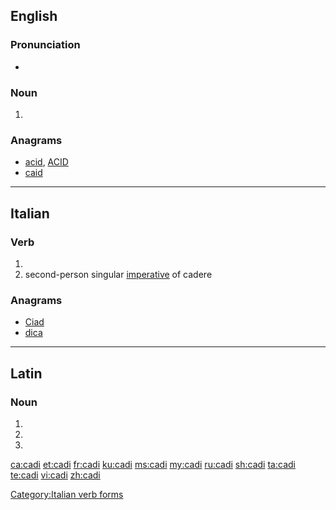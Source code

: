 {{also|cadı|Cadi}}
==English==

===Pronunciation===
* {{IPA|/ˈkɑːdi/|lang=en}}

===Noun===
{{en-noun}}

# {{alternative form of|qadi|lang=en}}

===Anagrams===
* [[acid#English|acid]], [[ACID#English|ACID]]
* [[caid#English|caid]]

----

==Italian==

===Verb===
{{head|it|verb form}}

# {{inflection of|cadere||2|s|pres|lang=it}}
# second-person singular [[imperative]] of cadere

===Anagrams===
* [[Ciad#Italian|Ciad]]
* [[dica#Italian|dica]]

[[Category:Italian verb forms]]

----

==Latin==

===Noun===
{{la-noun-form|cadī}}

# {{inflection of|cadus||nom|p|lang=la}}
# {{inflection of|cadus||gen|s|lang=la}}
# {{inflection of|cadus||voc|p|lang=la}}

[[ca:cadi]]
[[et:cadi]]
[[fr:cadi]]
[[ku:cadi]]
[[ms:cadi]]
[[my:cadi]]
[[ru:cadi]]
[[sh:cadi]]
[[ta:cadi]]
[[te:cadi]]
[[vi:cadi]]
[[zh:cadi]]